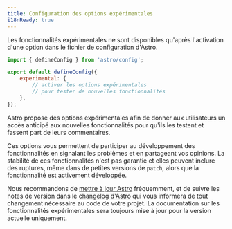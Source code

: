 ```yaml
---
title: Configuration des options expérimentales
i18nReady: true
---
```


Les fonctionnalités expérimentales ne sont disponibles qu'après l'activation d'une option dans le fichier de configuration d'Astro.

```js title="astro.config.mjs"
import { defineConfig } from 'astro/config';

export default defineConfig({
    experimental: {
        // activer les options expérimentales
        // pour tester de nouvelles fonctionnalités
    },
});
```


Astro propose des options expérimentales afin de donner aux utilisateurs un accès anticipé aux nouvelles fonctionnalités pour qu'ils les testent et fassent part de leurs commentaires.

Ces options vous permettent de participer au développement des fonctionnalités en signalant les problèmes et en partageant vos opinions. La stabilité de ces fonctionnalités n'est pas garantie et elles peuvent inclure des ruptures, même dans de petites versions de `patch`, alors que la fonctionnalité est activement développée.

Nous recommandons de [mettre à jour Astro](/fr/upgrade-astro/#mise-à-jour-vers-la-dernière-version) fréquemment, et de suivre les notes de version dans le [changelog d'Astro](https://github.com/withastro/astro/blob/main/packages/astro/CHANGELOG.md) qui vous informera de tout changement nécessaire au code de votre projet. La documentation sur les fonctionnalités expérimentales sera toujours mise à jour pour la version actuelle uniquement.
